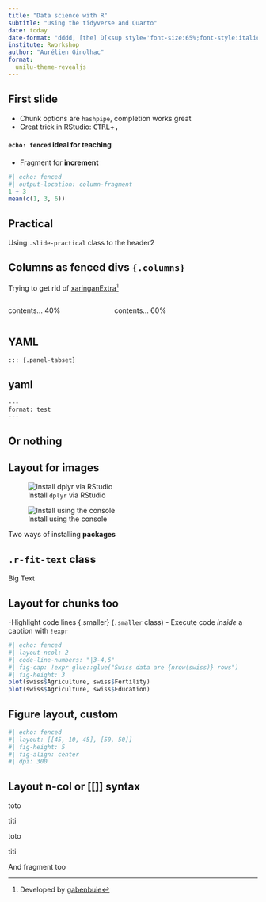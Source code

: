 ```yaml
---
title: "Data science with R"
subtitle: "Using the tidyverse and Quarto"
date: today
date-format: "dddd, [the] D[<sup style='font-size:65%;font-style:italic;'>th</sup>] [of] MMMM, YYYY"
institute: Rworkshop
author: "Aurélien Ginolhac"
format:
  unilu-theme-revealjs
---
```



## First slide

- Chunk options are `hashpipe`, completion works great
- Great trick in RStudio: <kbd>CTRL</kbd>+<kbd>,<kbd>

#### `echo: fenced` ideal for teaching

- Fragment for **increment**


```r
#| echo: fenced
#| output-location: column-fragment
1 + 3
mean(c(1, 3, 6))
```

## Practical {.slide-practical}

Using `.slide-practical` class to the header2

## Columns as fenced divs `{.columns}`


Trying to get rid of [xaringanExtra](https://pkg.garrickadenbuie.com/xaringanExtra/#/)^[Developed by [gabenbuie](https://github.com/gadenbuie)]

:::: {.columns}

::: {.column width="40%"}
contents... 40%


:::

::: {.column width="60%"}
contents... 60%
:::

::::

## YAML

`::: {.panel-tabset}`

::: {.panel-tabset}

## yaml
```
---
format: test
---
```
## Or nothing

:::


## Layout for images

::: {layout-ncol=2}

![Install `dplyr` via RStudio](https://i.imgur.com/hziKGjp.png){.center}

![Install using the console](https://i.imgur.com/RUzyzkw.png)

[Two ways of installing **packages**]{.center-x}

:::


## `.r-fit-text` class


::: {.r-fit-text}
Big Text
:::



## Layout for chunks too

-Highlight code lines {.smaller} (`.smaller` class)
- Execute code _inside_ a caption with `!expr`

```r
#| echo: fenced
#| layout-ncol: 2
#| code-line-numbers: "|3-4,6"
#| fig-cap: !expr glue::glue("Swiss data are {nrow(swiss)} rows")
#| fig-height: 3
plot(swiss$Agriculture, swiss$Fertility)
plot(swiss$Agriculture, swiss$Education)
```


## Figure layout, custom

```r
#| echo: fenced
#| layout: [[45,-10, 45], [50, 50]]
#| fig-height: 5
#| fig-align: center
#| dpi: 300

```

## Layout n-col or [[]] syntax

::: {layout-ncol=2}

toto

titi

:::

::: {layout="[[50,50]]"}

toto

titi

:::

And [fragment]{.fragment} [too]{.fragment}

